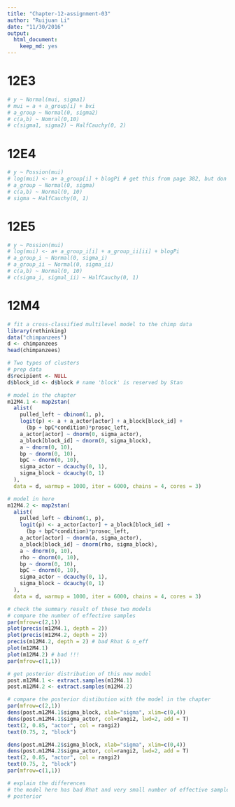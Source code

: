 ```yaml
---
title: "Chapter-12-assignment-03"
author: "Ruijuan Li"
date: "11/30/2016"
output: 
  html_document: 
    keep_md: yes
---
```


# 12E3
```r
# y ~ Normal(mui, sigma1)
# mui = a + a_group[i] + bxi
# a_group ~ Normal(0, sigma2)
# c(a,b) ~ Nomral(0,10)
# c(sigma1, sigma2) ~ HalfCauchy(0, 2)
```

# 12E4
```r
# y ~ Possion(mui)
# log(mui) <- a+ a_group[i] + blogPi # get this from page 382, but don't understand the log part... 
# a_group ~ Normal(0, sigma)
# c(a,b) ~ Normal(0, 10)
# sigma ~ HalfCauchy(0, 1)
```

# 12E5
```r
# y ~ Possion(mui)
# log(mui) <- a+ a_group_i[i] + a_group_ii[ii] + blogPi 
# a_group_i ~ Normal(0, sigma_i)
# a_group_ii ~ Normal(0, sigma_ii)
# c(a,b) ~ Normal(0, 10)
# c(sigma_i, sigmal_ii) ~ HalfCauchy(0, 1)
```

# 12M4 
```r
# fit a cross-classified multilevel model to the chimp data 
library(rethinking)
data("chimpanzees")
d <- chimpanzees
head(chimpanzees)

# Two types of clusters 
# prep data 
d$recipient <- NULL
d$block_id <- d$block # name 'block' is reserved by Stan 

# model in the chapter 
m12M4.1 <- map2stan(
  alist(
    pulled_left ~ dbinom(1, p), 
    logit(p) <- a + a_actor[actor] + a_block[block_id] + 
      (bp + bpC*condition)*prosoc_left,
    a_actor[actor] ~ dnorm(0, sigma_actor), 
    a_block[block_id] ~ dnorm(0, sigma_block), 
    a ~ dnorm(0, 10), 
    bp ~ dnorm(0, 10), 
    bpC ~ dnorm(0, 10), 
    sigma_actor ~ dcauchy(0, 1), 
    sigma_block ~ dcauchy(0, 1)
  ), 
  data = d, warmup = 1000, iter = 6000, chains = 4, cores = 3)

# model in here 
m12M4.2 <- map2stan(
  alist(
    pulled_left ~ dbinom(1, p), 
    logit(p) <- a_actor[actor] + a_block[block_id] + 
      (bp + bpC*condition)*prosoc_left,
    a_actor[actor] ~ dnorm(a, sigma_actor), 
    a_block[block_id] ~ dnorm(rho, sigma_block), 
    a ~ dnorm(0, 10), 
    rho ~ dnorm(0, 10),
    bp ~ dnorm(0, 10), 
    bpC ~ dnorm(0, 10), 
    sigma_actor ~ dcauchy(0, 1), 
    sigma_block ~ dcauchy(0, 1)
  ), 
  data = d, warmup = 1000, iter = 6000, chains = 4, cores = 3)

# check the summary result of these two models 
# compare the numher of effective samples 
par(mfrow=c(2,1)) 
plot(precis(m12M4.1, depth = 2))
plot(precis(m12M4.2, depth = 2))
precis(m12M4.2, depth = 2) # bad Rhat & n_eff 
plot(m12M4.1)
plot(m12M4.2) # bad !!! 
par(mfrow=c(1,1)) 

# get posterior distribution of this new model 
post.m12M4.1 <- extract.samples(m12M4.1)
post.m12M4.2 <- extract.samples(m12M4.2)

# compare the posterior distibution with the model in the chapter 
par(mfrow=c(2,1))
dens(post.m12M4.1$sigma_block, xlab="sigma", xlim=c(0,4))
dens(post.m12M4.1$sigma_actor, col=rangi2, lwd=2, add = T)
text(2, 0.85, "actor", col = rangi2)
text(0.75, 2, "block")

dens(post.m12M4.2$sigma_block, xlab="sigma", xlim=c(0,4))
dens(post.m12M4.2$sigma_actor, col=rangi2, lwd=2, add = T)
text(2, 0.85, "actor", col = rangi2)
text(0.75, 2, "block")
par(mfrow=c(1,1))

# explain the differences
# the model here has bad Rhat and very small number of effective samples. Also a narrower posterior distribution of sigma compared to the model created in the chapter, although the peak is about the same. Why???? because the non-zero alpha ...  
# posterior   

```





